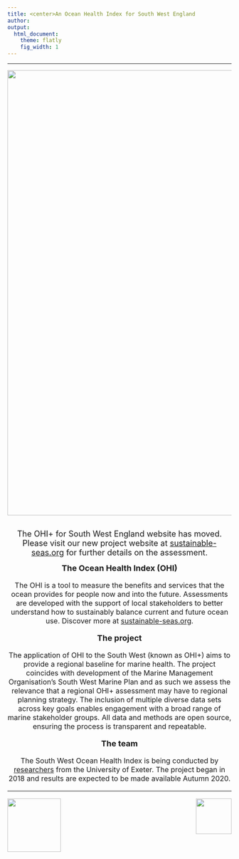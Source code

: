 ```yaml
---
title: <center>An Ocean Health Index for South West England
author:  
output:
  html_document:
    theme: flatly
    fig_width: 1
---
```

---

<center><img src="images/Porthcurnow3.JPG" width="1000px"></center>
<br>
<center><font size="4">The OHI+ for South West England website has moved. Please visit our new project website at [sustainable-seas.org](https://www.sustainable-seas.org/) for further details on the assessment.

<font size="4"><i class="fa fa-globe fa-x"></i>  **The Ocean Health Index (OHI)**</h2> 
<font size="3">The OHI is a tool to measure the benefits and services that the ocean provides for people now and into the future. Assessments are developed with the support of local stakeholders to better understand how to sustainably balance current and future ocean use. Discover more at [sustainable-seas.org](https://www.sustainable-seas.org/). 

<font size="4"><i class="fa fa-folder-open fa-x"></i>  **The project**</h2> 
<font size="3">The application of OHI to the South West (known as OHI+) aims to provide a regional baseline for marine health. The project coincides with development of the Marine Management Organisation’s South West Marine Plan and as such we assess the relevance that a regional OHI+ assessment may have to regional planning strategy. The inclusion of multiple diverse data sets across key goals enables engagement with a broad range of marine stakeholder groups. All data and methods are open source, ensuring the process is transparent and repeatable.

<font size="4"><i class="fa fa-user fa-x"></i>  **The team**</h2>
<font size="3">The South West Ocean Health Index is being conducted by [researchers](https://www.sustainable-seas.org/team) from the University of Exeter. The project began in 2018 and results are expected to be made available Autumn 2020.


----

<img align="left" src="images/university.png" width="120px">

<img align="right" src="images/emff_logo.png" width="80px">

